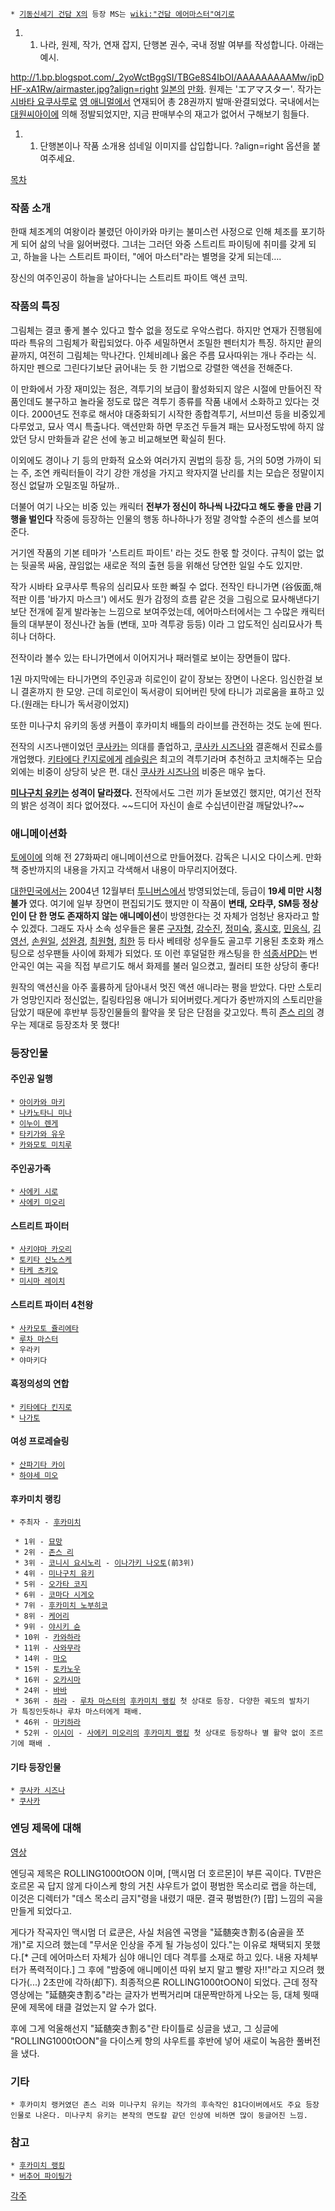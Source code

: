  * [[기동신세기 건담 X]]의 등장 MS는 [[wiki:"건담 에어마스터"여기로]]

## 나라, 원제, 작가, 연재 잡지, 단행본 권수, 국내 정발 여부를 작성합니다. 아래는 예시.

http://1.bp.blogspot.com/_2yoWctBggSI/TBGe8S4IbOI/AAAAAAAAAMw/ipDHF-xA1Rw/airmaster.jpg?align=right
[[일본]]의 [[만화]]. 원제는 'エアマスター'. 작가는 [[시바타 요쿠사루]]로 [[영 애니멀]]에서 연재되어 총 28권까지 발매·완결되었다. 
국내에서는 [[대원씨아이]]에 의해 정발되었지만, 지금 판매부수의 재고가 없어서 구해보기 힘들다.

## 단행본이나 작품 소개용 섬네일 이미지를 삽입합니다. ?align=right 옵션을 붙여주세요.
[[목차]]

=== 작품 소개 ===
한때 체조계의 여왕이라 불렸던 아이카와 마키는 불미스런 사정으로 인해 체조를 포기하게 되어 삶의 낙을 잃어버렸다. 그녀는 그러던 와중 스트리트 파이팅에 취미를 갖게 되고, 하늘을 나는 스트리트 파이터, "에어 마스터"라는 별명을 갖게 되는데….

장신의 여주인공이 하늘을 날아다니는 스트리트 파이트 액션 코믹.
=== 작품의 특징 ===
그림체는 결코 좋게 볼수 있다고 할수 없을 정도로 우악스럽다. 하지만 연재가 진행됨에 따라 특유의 그림체가 확립되었다. 아주 세밀하면서 조밀한 펜터치가 특징. 하지만 끝의 끝까지, 여전히 그림체는 막나간다. 인체비례나 옳은 주름 묘사따위는 개나 주라는 식. 하지만 펜으로 그린다기보단 긁어내는 듯 한 기법으로 강렬한 액션을 전해준다.

이 만화에서 가장 재미있는 점은, 격투기의 보급이 활성화되지 않은 시절에 만들어진 작품인데도 불구하고 놀라울 정도로 많은 격투기 종류를 작품 내에서 소화하고 있다는 것이다. 2000년도 전후로 해서야 대중화되기 시작한 종합격투기, 서브미션 등을 비중있게 다루었고, 묘사 역시 특출나다. 액션만화 하면 무조건 두들겨 패는 묘사정도밖에 하지 않았던 당시 만화들과 같은 선에 놓고 비교해보면 확실히 튄다.

이외에도 경이나 기 등의 만화적 요소와 여러가지 권법의 등장 등, 거의 50명 가까이 되는 주, 조연 캐릭터들이 각기 강한 개성을 가지고 왁자지껄 난리를 치는 모습은 정말이지 정신 없달까 오밀조밀 하달까..  

더불어 여기 나오는 비중 있는 캐릭터 '''전부가 정신이 하나씩 나갔다고 해도 좋을 만큼 기행을 벌인다''' 작중에 등장하는 인물의 행동 하나하나가 정말 경악할 수준의 센스를 보여준다. 

거기엔 작품의 기본 테마가 '스트리트 파이트' 라는 것도 한몫 할 것이다. 규칙이 없는 없는 뒷골목 싸움, 끊임없는 새로운 적의 출현 등을 위해선 당연한 일일 수도 있지만.

작가 시바타 요쿠사루 특유의 심리묘사 또한 빠질 수 없다. 전작인 타니가면 (谷仮面,해적판 이름 '바가지 마스크') 에서도 뭔가 감정의 흐름 같은 것을 그림으로 묘사해낸다기보단 전개에 짙게 발라놓는 느낌으로 보여주었는데, 에어마스터에서는 그 수많은 캐릭터들의 대부분이 정신나간 놈들 (변태, 꼬마 격투광 등등) 이라 그 압도적인 심리묘사가 특히나 더하다.

전작이라 볼수 있는 타니가면에서 이어지거나 패러렐로 보이는 장면들이 많다.

1권 마지막에는 타니가면의 주인공과 히로인이 같이 장보는 장면이 나온다. 임신한걸 보니 결혼까지 한 모양. 근데 히로인이 독서광이 되어버린 탓에 타니가 괴로움을 표하고 있다.(원래는 타니가 독서광이었지)

또한 미나구치 유키의 동생 커플이 후카미치 배틀의 라이브를 관전하는 것도 눈에 띈다.

전작의 시즈나맨이었던 [[쿠사카]]는 의대를 졸업하고, [[쿠사카 시즈나]]와 결혼해서 진료소를 개업했다. [[키타에다 킨지로]]에게 [[레슬링]]은 최고의 격투기라며 추천하고 코치해주는 모습 외에는 비중이 상당히 낮은 편. 대신 [[쿠사카 시즈나]]의 비중은 매우 높다.

'''[[미나구치 유키]]는 성격이 달라졌다.''' 전작에서도 그런 끼가 돋보였긴 했지만, 여기선 전작의 밝은 성격이 죄다 없어졌다. ~~드디어 자신이 솔로 수십년이란걸 깨달았나?~~

=== 애니메이션화 ===
[[토에이]]에 의해 전 27화짜리 애니메이션으로 만들어졌다. 감독은 니시오 다이스케. 만화책 중반까지의 내용을 가지고 각색해서 내용이 마무리지어졌다.

[[대한민국]]에서는 2004년 12월부터 [[투니버스]]에서 방영되었는데, 등급이 '''19세 미만 시청 불가''' 였다. 여기에 일부 장면이 편집되기도 했지만 이 작품이  '''변태, 오타쿠, SM등 정상인이 단 한 명도 존재하지 않는 애니메이션'''이 방영한다는 것 자체가 엄청난 용자라고 할 수 있겠다. 그래도 자사 소속 성우들은 물론 [[구자형]], [[강수진]], [[정미숙]], [[홍시호]], [[민응식]], [[김영선]], [[손원일]], [[성완경]], [[최원형]], [[최한]] 등 타사 베테랑 성우들도 골고루 기용된 초호화 캐스팅으로 성우팬들 사이에 화제가 되었다. 또 이런 후덜덜한 캐스팅을 한 [[석종서]]PD는 번안곡인 여는 곡을 직접 부르기도 해서 화제를 불러 일으켰고, 퀄러티 또한 상당히 좋다!

원작의 액션신을 아주 훌륭하게 담아내서 멋진 액션 애니라는 평을 받았다. 다만 스토리가 엉망인지라 정신없는, 킬링타임용 애니가 되어버렸다.게다가 중반까지의 스토리만을 담았기 때문에 후반부 등장인물들의 활약을 못 담은 단점을 갖고있다. 특히 [[존스 리]]의 경우는 제대로 등장조차 못 했다!

=== 등장인물 ===
==== 주인공 일행 ====
 * [[아이카와 마키]]
 * [[나카노타니 미나]]
 * [[이누이 렌게]]
 * [[타키가와 유우(에어마스터)|타키가와 유우]]
 * [[카와모토 미치루]]

==== 주인공가족 ====
 * [[사에키 시로]]
 * [[사에키 미오리]]

==== 스트리트 파이터 ====
 * [[사키야마 카오리]]
 * [[토키타 신노스케]]
 * [[타케 츠키오]]
 * [[미시마 레이치]]

==== 스트리트 파이터 4천왕 ====
 * [[사카모토 쥴리에타]]
 * [[루차 마스터]]
 * 우라키
 * 야마키다

==== 흑정의성의 연합 ====
 * [[키타에다 킨지로]]
 * [[나가토]]

==== 여성 프로레슬링 ====
 * [[산파기타 카이]]
 * [[하야세 미오]]

==== 후카미치 랭킹 ====
 * 주최자 - [[후카미치]]

  * 1위 - [[묘망]]
  * 2위 - [[존스 리]]
  * 3위 - [[코니시 요시노리]] - [[이나가키 나오토]](前3위)
  * 4위 - [[미나구치 유키]]
  * 5위 - [[오가타 코지]]
  * 6위 - [[코마다 시게오]]
  * 7위 - [[후카미치 노부히코]]
  * 8위 - [[케어리]]
  * 9위 - [[야시키 슌]]
  * 10위 - [[카와하라]]
  * 11위 - [[사와무라]]
  * 14위 - [[마오]]
  * 15위 - [[토카노우]]
  * 16위 - [[오카시마]]
  * 24위 - [[바바]]
  * 36위 - [[하라]] - [[루차 마스터]]의 [[후카미치 랭킹]] 첫 상대로 등장. 다양한 궤도의 발차기가 특징인듯하나 루차 마스터에게 패배.
  * 46위 - [[마키하라]]
  * 52위 - [[이시이]] - [[사에키 미오리]]의 [[후카미치 랭킹]] 첫 상대로 등장하나 별 활약 없이 조르기에 패배 .

==== 기타 등장인물 ====
 * [[쿠사카 시즈나]]
 * [[쿠사카]]

=== 엔딩 제목에 대해 ===
[http://blog.naver.com/lkr_start/140010599719 영상]

엔딩곡 제목은 ROLLING1000tOON 이며, [맥시멈 더 호르몬]이 부른 곡이다.
TV판은 호르몬 곡 답지 않게 다이스케 항의 거친 샤우트가 없이 평범한 목소리로 랩을 하는데, 이것은 디렉터가 "데스 목소리 금지"령을 내렸기 때문. 결국 평범한(?) [팝] 느낌의 곡을 만들게 되었다고.

게다가 작곡자인 맥시멈 더 료쿤은, 사실 처음엔 곡명을 "延髄突き割る(숨골을 쪼개)"로 지으려 했는데 "무서운 인상을 주게 될 가능성이 있다."는 이유로 채택되지 못했다.[* 근데 에어마스터 자체가 심야 애니인 데다 격투를 소재로 하고 있다. 내용 자체부터가 폭력적이다.] 그 후에 "밤중에 애니메이션 따위 보지 말고 빨랑 자!!"라고 지으려 했다가(...) 2초만에 각하(却下). 최종적으론 ROLLING1000tOON이 되었다. 근데 정작 영상에는 "延髄突き割る"라는 글자가 번쩍거리며 대문짝만하게 나오는 등, 대체 뭣때문에 제목에 태클 걸었는지 알 수가 없다.

후에 그게 억울해선지 "延髄突き割る"란 타이틀로 싱글을 냈고, 그 싱글에 "ROLLING1000tOON"을 다이스케 항의 샤우트를 후반에 넣어 새로이 녹음한 풀버전을 냈다.

=== 기타 ===
 * 후카미치 랭커였던 존스 리와 미나구치 유키는 작가의 후속작인 81다이버에서도 주요 등장인물로 나온다. 미나구치 유키는 본작의 면도칼 같던 인상에 비하면 많이 둥글어진 느낌. 

=== 참고 ===
 * [[후카미치 랭킹]]
 * [[버추어 파이팅가]]

[[각주]]
